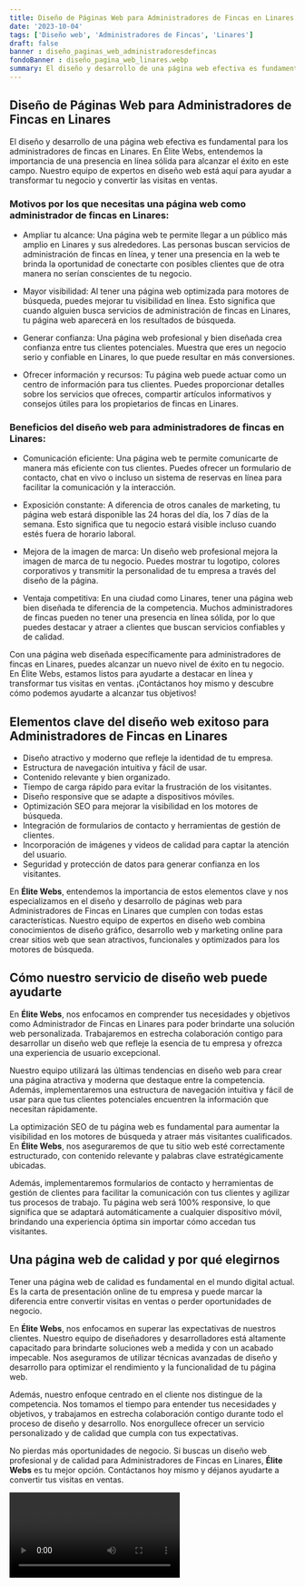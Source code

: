 ```yaml
---
title: Diseño de Páginas Web para Administradores de Fincas en Linares
date: '2023-10-04'
tags: ['Diseño web', 'Administradores de Fincas', 'Linares']
draft: false
banner : diseño_paginas_web_administradoresdefincas
fondoBanner : diseño_pagina_web_linares.webp
summary: El diseño y desarrollo de una página web efectiva es fundamental para los administradores de fincas en Linares. En Élite Webs, entendemos la importancia de una presencia en línea sólida para alcanzar el éxito en este campo. Nuestro equipo de expertos en diseño web está aquí para ayudar a transformar tu negocio y convertir las visitas en ventas.
---
```


## Diseño de Páginas Web para Administradores de Fincas en Linares

El diseño y desarrollo de una página web efectiva es fundamental para los administradores de fincas en Linares. En Élite Webs, entendemos la importancia de una presencia en línea sólida para alcanzar el éxito en este campo. Nuestro equipo de expertos en diseño web está aquí para ayudar a transformar tu negocio y convertir las visitas en ventas.

### Motivos por los que necesitas una página web como administrador de fincas en Linares:

- Ampliar tu alcance: Una página web te permite llegar a un público más amplio en Linares y sus alrededores. Las personas buscan servicios de administración de fincas en línea, y tener una presencia en la web te brinda la oportunidad de conectarte con posibles clientes que de otra manera no serían conscientes de tu negocio.

- Mayor visibilidad: Al tener una página web optimizada para motores de búsqueda, puedes mejorar tu visibilidad en línea. Esto significa que cuando alguien busca servicios de administración de fincas en Linares, tu página web aparecerá en los resultados de búsqueda.

- Generar confianza: Una página web profesional y bien diseñada crea confianza entre tus clientes potenciales. Muestra que eres un negocio serio y confiable en Linares, lo que puede resultar en más conversiones.

- Ofrecer información y recursos: Tu página web puede actuar como un centro de información para tus clientes. Puedes proporcionar detalles sobre los servicios que ofreces, compartir artículos informativos y consejos útiles para los propietarios de fincas en Linares.

### Beneficios del diseño web para administradores de fincas en Linares:

- Comunicación eficiente: Una página web te permite comunicarte de manera más eficiente con tus clientes. Puedes ofrecer un formulario de contacto, chat en vivo o incluso un sistema de reservas en línea para facilitar la comunicación y la interacción.

- Exposición constante: A diferencia de otros canales de marketing, tu página web estará disponible las 24 horas del día, los 7 días de la semana. Esto significa que tu negocio estará visible incluso cuando estés fuera de horario laboral.

- Mejora de la imagen de marca: Un diseño web profesional mejora la imagen de marca de tu negocio. Puedes mostrar tu logotipo, colores corporativos y transmitir la personalidad de tu empresa a través del diseño de la página.

- Ventaja competitiva: En una ciudad como Linares, tener una página web bien diseñada te diferencia de la competencia. Muchos administradores de fincas pueden no tener una presencia en línea sólida, por lo que puedes destacar y atraer a clientes que buscan servicios confiables y de calidad.

Con una página web diseñada específicamente para administradores de fincas en Linares, puedes alcanzar un nuevo nivel de éxito en tu negocio. En Élite Webs, estamos listos para ayudarte a destacar en línea y transformar tus visitas en ventas. ¡Contáctanos hoy mismo y descubre cómo podemos ayudarte a alcanzar tus objetivos!

<GifSeo />

<Cta />

## Elementos clave del diseño web exitoso para Administradores de Fincas en Linares

- Diseño atractivo y moderno que refleje la identidad de tu empresa.
- Estructura de navegación intuitiva y fácil de usar.
- Contenido relevante y bien organizado.
- Tiempo de carga rápido para evitar la frustración de los visitantes.
- Diseño responsive que se adapte a dispositivos móviles.
- Optimización SEO para mejorar la visibilidad en los motores de búsqueda.
- Integración de formularios de contacto y herramientas de gestión de clientes.
- Incorporación de imágenes y videos de calidad para captar la atención del usuario.
- Seguridad y protección de datos para generar confianza en los visitantes.

En **Élite Webs**, entendemos la importancia de estos elementos clave y nos especializamos en el diseño y desarrollo de páginas web para Administradores de Fincas en Linares que cumplen con todas estas características. Nuestro equipo de expertos en diseño web combina conocimientos de diseño gráfico, desarrollo web y marketing online para crear sitios web que sean atractivos, funcionales y optimizados para los motores de búsqueda.

## Cómo nuestro servicio de diseño web puede ayudarte

En **Élite Webs**, nos enfocamos en comprender tus necesidades y objetivos como Administrador de Fincas en Linares para poder brindarte una solución web personalizada. Trabajaremos en estrecha colaboración contigo para desarrollar un diseño web que refleje la esencia de tu empresa y ofrezca una experiencia de usuario excepcional.

Nuestro equipo utilizará las últimas tendencias en diseño web para crear una página atractiva y moderna que destaque entre la competencia. Además, implementaremos una estructura de navegación intuitiva y fácil de usar para que tus clientes potenciales encuentren la información que necesitan rápidamente.

La optimización SEO de tu página web es fundamental para aumentar la visibilidad en los motores de búsqueda y atraer más visitantes cualificados. En **Élite Webs**, nos aseguraremos de que tu sitio web esté correctamente estructurado, con contenido relevante y palabras clave estratégicamente ubicadas.

Además, implementaremos formularios de contacto y herramientas de gestión de clientes para facilitar la comunicación con tus clientes y agilizar tus procesos de trabajo. Tu página web será 100% responsive, lo que significa que se adaptará automáticamente a cualquier dispositivo móvil, brindando una experiencia óptima sin importar cómo accedan tus visitantes.

## Una página web de calidad y por qué elegirnos

Tener una página web de calidad es fundamental en el mundo digital actual. Es la carta de presentación online de tu empresa y puede marcar la diferencia entre convertir visitas en ventas o perder oportunidades de negocio.

En **Élite Webs**, nos enfocamos en superar las expectativas de nuestros clientes. Nuestro equipo de diseñadores y desarrolladores está altamente capacitado para brindarte soluciones web a medida y con un acabado impecable. Nos aseguramos de utilizar técnicas avanzadas de diseño y desarrollo para optimizar el rendimiento y la funcionalidad de tu página web.

Además, nuestro enfoque centrado en el cliente nos distingue de la competencia. Nos tomamos el tiempo para entender tus necesidades y objetivos, y trabajamos en estrecha colaboración contigo durante todo el proceso de diseño y desarrollo. Nos enorgullece ofrecer un servicio personalizado y de calidad que cumpla con tus expectativas.

No pierdas más oportunidades de negocio. Si buscas un diseño web profesional y de calidad para Administradores de Fincas en Linares, **Élite Webs** es tu mejor opción. Contáctanos hoy mismo y déjanos ayudarte a convertir tus visitas en ventas.

<Video />

<CtaBot job='Administradores de Fincas' city='Linares'/>

<Gmaps query='Linares+españa+maps' />